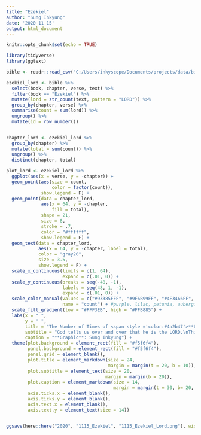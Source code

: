 ```yaml
---
title: "Ezekiel"
author: "Sung Inkyung"
date: '2020 11 15'
output: html_document
---
```


```r
knitr::opts_chunk$set(echo = TRUE)
```

```r
library(tidyverse)
library(ggtext)
```


```r
bible <- readr::read_csv("C:/Users/inkyscope/Documents/projects/data/bible_kjv_new.csv") 
```


```r
ezekiel_lord <- bible %>% 
  select(book, chapter, verse, text) %>% 
  filter(book == "Ezekiel") %>% 
  mutate(lord = str_count(text, pattern = "LORD")) %>% 
  group_by(chapter, verse) %>% 
  summarise(count = sum(lord)) %>% 
  ungroup() %>% 
  mutate(id = row_number())


chapter_lord <- ezekiel_lord %>% 
  group_by(chapter) %>% 
  mutate(total = sum(count)) %>% 
  ungroup() %>% 
  distinct(chapter, total)
```


```r
plot_lord <- ezekiel_lord %>% 
  ggplot(aes(x = verse, y = -chapter)) +
  geom_point(aes(size = count, 
                 color = factor(count)),
             show.legend = F) +
  geom_point(data = chapter_lord,
             aes(x = 64, y = -chapter,
                 fill = total),
             shape = 21,
             size = 8, 
             stroke = .7, 
             color = "#ffffff",
             show.legend = F) +
  geom_text(data = chapter_lord,
            aes(x = 64, y = -chapter, label = total),
            color = "gray20",
            size = 3.5, 
            show.legend = F) +
  scale_x_continuous(limits = c(1, 64),
                     expand = c(.01, 0)) +
  scale_y_continuous(breaks = seq(-48, -1),
                     labels = seq(48, 1, -1),
                     expand = c(.01, 0)) +
  scale_color_manual(values = c("#93385FFF", "#9F6B99FF", "#4F3466FF", "#301728FF"),
                     name = "count") + #purple, lilac, petunia, aubergine gleam
  scale_fill_gradient(low = "#FFF3EB", high = "#FFB885") +
  labs(x = " ",
       y = " ", 
       title = "The Number of Times of <span style ='color:#4a2b47'>**LORD**</span> occurred through 48 Chapters in the Book of Ezekiel",
       subtitle = "God tells us over and over that he is the LORD.\nThis revelation of his self-identification is a constant echo by a prophet Ezekiel.",
       caption = "**Graphic**: Sung Inkyung") +
  theme(plot.background = element_rect(fill = "#f5f6f4"),
        panel.background = element_rect(fill = "#f5f6f4"),
        panel.grid = element_blank(),
        plot.title = element_markdown(size = 24,
                                      margin = margin(t = 20, b = 10)),
        plot.subtitle = element_text(size = 20,
                                     margin = margin(b = 20)),
        plot.caption = element_markdown(size = 14,
                                        margin = margin(t = 30, b= 20, r = 20)),
        axis.ticks.x = element_blank(),
        axis.ticks.y = element_blank(),
        axis.text.x = element_blank(),
        axis.text.y = element_text(size = 14))


ggsave(here::here("2020", "1115_Ezekiel", "1115_Ezekiel_Lord.png"), width = 46, height = 40, units = "cm")
```



